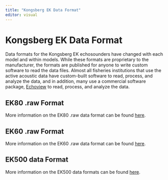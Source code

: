 ```yaml
---
title: "Kongsberg EK Data Format"
editor: visual
---
```


# Kongsberg EK Data Format

Data formats for the Kongsberg EK echosounders have changed with each model and within models. While these formats are proprietary to the manufacturer, the formats are published for anyone to write custom software to read the data files. Almost all fisheries institutions that use the active acoustic data have custom-built software to read, process, and analyze the data, and in addition, many use a commercial software package, [Echoview](https://echoview.com/) to read, process, and analyze the data.

## EK80 .raw Format

More information on the EK80 .raw data format can be found [here]().

## EK60 .raw Format

More information on the EK60 .raw data format can be found [here]().

## EK500 data Format

More information on the EK500 data formats can be found [here]().
